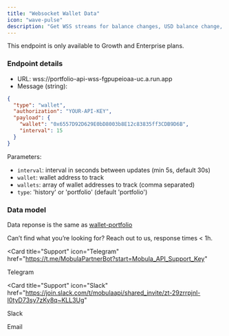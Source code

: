 ```yaml
---
title: "Websocket Wallet Data"
icon: "wave-pulse"
description: "Get WSS streams for balance changes, USD balance change, transactions, and more."
---
```


<Tip> This endpoint is only available to Growth and Enterprise plans. </Tip>

### Endpoint details

- URL: wss://portfolio-api-wss-fgpupeioaa-uc.a.run.app
- Message (string):

```json
{
  "type": "wallet",
  "authorization": "YOUR-API-KEY",
  "payload": {
    "wallet": "0x6557D92D629E0bD8003b8E12c83835ff3CDB9D6B",
    "interval": 15
  }
}
```

Parameters:

- `interval`: interval in seconds between updates (min 5s, default 30s)
- `wallet`: wallet address to track
- `wallets`: array of wallet addresses to track (comma separated)
- `type`: 'history' or 'portfolio' (default 'portfolio')

### Data model

Data reponse is the same as [wallet-portfolio](/rest-api-reference/endpoint/wallet-portfolio)

Can’t find what you’re looking for? Reach out to us, response times < 1h.

<CardGroup>

<Card
  title="Support"
  icon="Telegram"
  href="https://t.me/MobulaPartnerBot?start=Mobula_API_Support_Key"
>
  Telegram
</Card>

<Card
  title="Support"
  icon="Slack"
  href="https://join.slack.com/t/mobulaapi/shared_invite/zt-29zrrpjnl-I0tyD73sy7zKy8q~KLL3Ug"
>
  Slack
</Card>

<Card title="Need help?" icon="envelope" href="mailto:contact@mobulalabs.org">
  Email
</Card>

</CardGroup>
